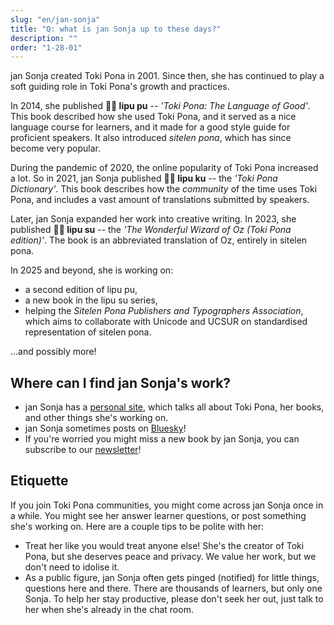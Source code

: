 ```yaml
---
slug: "en/jan-sonja"
title: "Q: what is jan Sonja up to these days?"
description: ""
order: "1-28-01"
---
```


jan Sonja created Toki Pona in 2001. Since then, she has continued to play a soft guiding role in Toki Pona's growth and practices.

In 2014, she published **󱤪󱥕 lipu pu** -- *'Toki Pona: The Language of Good'*. This book described how she used Toki Pona, and it served as a nice language course for learners, and it made for a good style guide for proficient speakers. It also introduced *sitelen pona*, which has since become very popular.

During the pandemic of 2020, the online popularity of Toki Pona increased a lot. So in 2021, jan Sonja published **󱤪󱦈 lipu ku** -- the *'Toki Pona Dictionary'*. This book describes how the *community* of the time uses Toki Pona, and includes a vast amount of translations submitted by speakers.

Later, jan Sonja expanded her work into creative writing. In 2023, she published **󱤪&#xF19A6; lipu su** -- the *'The Wonderful Wizard of Oz (Toki Pona edition)'*. The book is an abbreviated translation of Oz, entirely in sitelen pona.

In 2025 and beyond, she is working on:
* a second edition of lipu pu,
* a new book in the lipu su series,
* helping the *Sitelen Pona Publishers and Typographers Association*, which aims to collaborate with Unicode and UCSUR on standardised representation of sitelen pona.

...and possibly more!

## Where can I find jan Sonja's work?

* jan Sonja has a [personal site](https://tokipona.org), which talks all about Toki Pona, her books, and other things she's working on.
* jan Sonja sometimes posts on [Bluesky](https://bsky.app/profile/tokipona.org)!
* If you're worried you might miss a new book by jan Sonja, you can subscribe to our [newsletter](https://sin-kulupu.pona.la/)!

## Etiquette

If you join Toki Pona communities, you might come across jan Sonja once in a while. You might see her answer learner questions, or post something she's working on. Here are a couple tips to be polite with her:
* Treat her like you would treat anyone else! She's the creator of Toki Pona, but she deserves peace and privacy. We value her work, but we don't need to idolise it.
* As a public figure, jan Sonja often gets pinged (notified) for little things, questions here and there. There are thousands of learners, but only one Sonja. To help her stay productive, please don't seek her out, just talk to her when she's already in the chat room.
